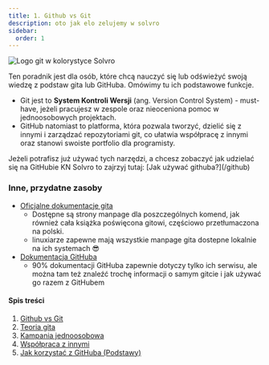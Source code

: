 ```yaml
---
title: 1. Github vs Git
description: oto jak elo zelujemy w solvro
sidebar:
  order: 1
---
```


![Logo git w kolorystyce Solvro](../../../../assets/tutorials/git-basics/solvro-git-logo.png)

Ten poradnik jest dla osób, które chcą nauczyć się lub odświeżyć swoją wiedzę z podstaw gita lub GitHuba. Omówimy tu ich podstawowe funkcje.

- Git jest to **System Kontroli Wersji** (ang. Version Control System) - must-have, jeżeli pracujesz w zespole oraz nieoceniona pomoc w jednoosobowych projektach.
- GitHub natomiast to platforma, która pozwala tworzyć, dzielić się z innymi i zarządzać repozytoriami git, co ułatwia współpracę z innymi oraz stanowi swoiste portfolio dla programisty.


<Aside type="tip" title="Disclaimer">
  Jeżeli potrafisz już używać tych narzędzi, a chcesz zobaczyć jak udzielać się
  na GitHubie KN Solvro to zajrzyj tutaj: [Jak używać githuba?](/github)
</Aside>

### Inne, przydatne zasoby

- [Oficjalne dokumentacje gita](https://git-scm.com/doc)
  - Dostępne są strony manpage dla poszczególnych komend, jak również cała książka poświęcona gitowi, częściowo przetłumaczona na polski.
  - linuxiarze zapewne mają wszystkie manpage gita dostepne lokalnie na ich systemach 😎
- [Dokumentacja GitHuba](https://docs.github.com/en/get-started)
  - 90% dokumentacji GitHuba zapewnie dotyczy tylko ich serwisu, ale można tam też znaleźć trochę informacji o samym gitcie i jak używać go razem z GitHubem

#### Spis treści

1. [Github vs Git](/git-github/intro/1-intro)
2. [Teoria gita](/git-github/intro/2-git)
3. [Kampania jednoosobowa](/git-github/intro/3-singleplayer)
4. [Współpraca z innymi](/git-github/intro/4-multiplayer)
5. [Jak korzystać z GitHuba (Podstawy)](/git-github/intro/5-github)
